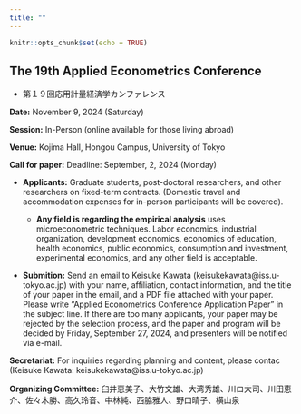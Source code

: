 ```yaml
---
title: ""
---
```


```r
knitr::opts_chunk$set(echo = TRUE)
```

## The 19th Applied Econometrics Conference

- 第１９回応用計量経済学カンファレンス

**Date:** November 9, 2024 (Saturday)

**Session:** In-Person (online available for those living abroad)

**Venue:** Kojima Hall, Hongou Campus, University of Tokyo

**Call for paper:** Deadline: September, 2, 2024 (Monday)

- **Applicants:** Graduate students, post-doctoral researchers, and other researchers on fixed-term contracts. (Domestic travel and accommodation expenses for in-person participants will be covered).

  - **Any field is regarding the empirical analysis** uses microeconometric techniques. Labor economics, industrial organization, development economics, economics of education, health economics, public economics, consumption and investment, experimental economics, and any other field is acceptable. 

- **Submition:** Send an email to Keisuke Kawata (keisukekawata@iss.u-tokyo.ac.jp) with your name, affiliation, contact information, and the title of your paper in the email, and a PDF file attached with your paper. Please write "Applied Econometrics Conference Application Paper" in the subject line. If there are too many applicants, your paper may be rejected by the selection process, and the paper and program will be decided by Friday, September 27, 2024, and presenters will be notified via e-mail.

**Secretariat:** For inquiries regarding planning and content, please contac (Keisuke Kawata: keisukekawata@iss.u-tokyo.ac.jp)

**Organizing Committee:** 臼井恵美子、大竹文雄、大湾秀雄、川ロ大司、川田恵介、佐々木勝、高久玲音、中林純、西脇雅人、野口晴子、横山泉
